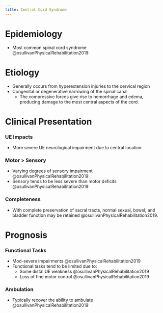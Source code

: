 ```yaml
---
title: Central Cord Syndrome
---
```


# Epidemiology

- Most common spinal cord syndrome @osullivanPhysicalRehabilitation2019

# Etiology

- Generally occurs from hyperextension injuries to the cervical region
- Congenital or degenerative narrowing of the spinal canal
    - The compressive forces give rise to hemorrhage and edema, producing damage to the most central aspects of the cord. 
    
# Clinical Presentation


:::{layout-ncol="3"}

### UE Impacts

- More severe UE neurological impairment due to central location

### Motor > Sensory

- Varying degrees of sensory impairment @osullivanPhysicalRehabilitation2019
- Sensory tends to be less severe than motor deficits @osullivanPhysicalRehabilitation2019

### Completeness

- With complete preservation of sacral tracts, normal sexual, bowel, and bladder function may be retained @osullivanPhysicalRehabilitation2019. 

:::

# Prognosis

:::{layout-ncol="2"}

### Functional Tasks

- Mod-severe impairments @osullivanPhysicalRehabilitation2019
- Functional tasks tend to be limited due to:
    - Some distal UE weakness @osullivanPhysicalRehabilitation2019
    - Loss of fine motor control @osullivanPhysicalRehabilitation2019

### Ambulation

- Typically recover the ability to ambulate @osullivanPhysicalRehabilitation2019

:::
